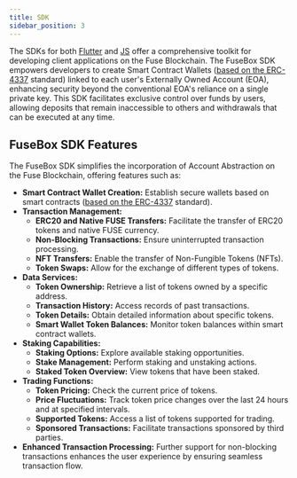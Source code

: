 ```yaml
---
title: SDK
sidebar_position: 3
---
```


The SDKs for both [Flutter](https://pub.dev/packages/fuse_wallet_sdk) and [JS](https://www.npmjs.com/package/@fuseio/fusebox-web-sdk) offer a comprehensive toolkit for developing client applications on the Fuse Blockchain. The FuseBox SDK empowers developers to create Smart Contract Wallets ([based on the ERC-4337](https://eips.ethereum.org/EIPS/eip-4337) standard) linked to each user's Externally Owned Account (EOA), enhancing security beyond the conventional EOA's reliance on a single private key. This SDK facilitates exclusive control over funds by users, allowing deposits that remain inaccessible to others and withdrawals that can be executed at any time.

## FuseBox SDK Features

The FuseBox SDK simplifies the incorporation of Account Abstraction on the Fuse Blockchain, offering features such as:

- **Smart Contract Wallet Creation:** Establish secure wallets based on smart contracts ([based on the ERC-4337](https://eips.ethereum.org/EIPS/eip-4337) standard).
- **Transaction Management:**
  - **ERC20 and Native FUSE Transfers:** Facilitate the transfer of ERC20 tokens and native FUSE currency.
  - **Non-Blocking Transactions:** Ensure uninterrupted transaction processing.
  - **NFT Transfers:** Enable the transfer of Non-Fungible Tokens (NFTs).
  - **Token Swaps:** Allow for the exchange of different types of tokens.
- **Data Services:**
  - **Token Ownership:** Retrieve a list of tokens owned by a specific address.
  - **Transaction History:** Access records of past transactions.
  - **Token Details:** Obtain detailed information about specific tokens.
  - **Smart Wallet Token Balances:** Monitor token balances within smart contract wallets.
- **Staking Capabilities:**
  - **Staking Options:** Explore available staking opportunities.
  - **Stake Management:** Perform staking and unstaking actions.
  - **Staked Token Overview:** View tokens that have been staked.
- **Trading Functions:**
  - **Token Pricing:** Check the current price of tokens.
  - **Price Fluctuations:** Track token price changes over the last 24 hours and at specified intervals.
  - **Supported Tokens:** Access a list of tokens supported for trading.
  - **Sponsored Transactions:** Facilitate transactions sponsored by third parties.
- **Enhanced Transaction Processing:** Further support for non-blocking transactions enhances the user experience by ensuring seamless transaction flow.

